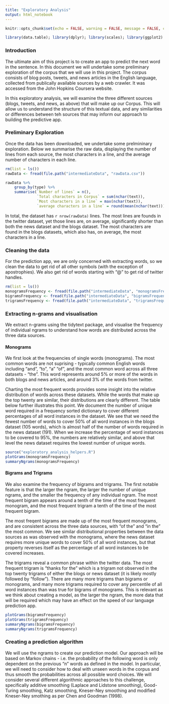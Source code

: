 ```yaml
---
title: "Exploratory Analysis"
output: html_notebook
---
```


```r
knitr::opts_chunk$set(echo = FALSE, warning = FALSE, message = FALSE, cache = TRUE)
```

```r
library(data.table); library(dplyr); library(scales); library(ggplot2)
```

### Introduction

The ultimate aim of this project is to create an app to predict the next word in the sentence. In this document we will undertake some preliminary exploration of the corpus that we will use in this project. The corpus consists of blog posts, tweets, and news articles in the English language, collected from publically available sources by  a web crawler. It was accessed from the John Hopkins Coursera website. 

In this exploratory analysis, we will examine the three different sources (blogs, tweets, and news, as above) that will make up our Corpus. This will allow us to understand the structure of this textual data, and any similarities or differences between teh sources that may inform our approach to building the predictive app.

### Preliminary Exploration

Once the data has been downloaded, we undertake some prelmininary exploration. Below we summarise the raw data, displaying the number of lines from each source, the most characters in a line, and the average number of characters in each line. 

```r
rm(list = ls())
rawData <- fread(file.path("intermediateData", "rawData.csv"))
```

```r
rawData %>%
    group_by(type) %>%
    summarise(`Number of lines` = n(),
              `Total characters in Corpus` = sum(nchar(text)),
              `Most characters in a line` = max(nchar(text)),
              `average characters in a line` = round(mean(nchar(text))))
```

In total, the dataset has `r nrow(rawData)` lines. The most lines are founds in the twitter dataset, yet those lines are, on average, significantly shorter than both the news dataset and the blogs dataset. The most characters are found in the blogs datasets, which also has, on average, the most characters in a line.

### Cleaning the data
For the prediction app, we are only concerned with extracting words, so we clean the data to get rid of all other symbols (with the exception of apostrophies). We also get rid of words starting with "@" to get rid of twitter handles.  

```r
rm(list = ls())
monogramsFrequency <- fread(file.path("intermediateData", "monogramsFrequency.csv"))
bigramsFrequency <- fread(file.path("intermediateData", "bigramsFrequency.csv"))
trigramsFrequency <- fread(file.path("intermediateData", "trigramsFrequency.csv"))
```

### Extracting n-grams and visualisation
We extract n-grams using the tidytext package, and visualise the frequency of individual ngrams to understand how words are distributed across the three data sources.

#### Monograms

We first look at the frequencies of single words (monograms). The most common words are not suprising - typically common English words including "and", "to", "a" "of", and the most common word across all three datasets - "the". This word represents around 5% or more of the words in both blogs and news articles, and around 3% of the words from twitter.

Charting the most frequent words provides some insight into the relative distribution of words across these datasets. While the words that make up the top twenty are similar, their distributions are clearly different. The table below further illustrates this point. We document the number of unique word required in a frequency sorted dictionary to cover different percentages of all word instances in the dataset. We see that we need the fewest number of words to cover 50% of all word instances in the blogs dataset (105 words), which is almost half of the number of words required in the news dataset (191). When we increase the percentage of word instances to be covered to 95%, the numbers are relatively similar, and above that level the news dataset requires the lowest number of unique words.

```r
source("exploratory_analysis_helpers.R")
plotGrams(monogramsFrequency)
summaryNgrams(monogramsFrequency)
```

#### Bigrams and Trigrams

We also examine the frequency of bigrams and trigrams. The first notable feature is that the larger the ngram, the larger the number of unique ngrams, and the smaller the frequency of any individual ngram. The most frequent bigram appears around a tenth of the time of the most frequent monogram, and the most frequent trigram a tenth of the time of the most frequent bigram. 

The most freqent bigrams are made up of the most frequent monograms, and are consistent across the three data sources, with "of the" and "in the" the most common. We see similar distributional properties between the data sources as was observed with the monograms, where the news dataset requires more unique words to cover 50% of all word instances, but that property reverses itself as the percentage of all word instances to be covered increases. 

The trigrams reveal a common phrase within the twitter data. The most frequent trigram is "thanks for the" which is a trigram not observed in the top twenty trigrams of either the blogs or news dataset (it is likely mostly followed by "follow"). There are many more trigrams than bigrams or monograms, and many more trigrams required to cover any percentile of all word instances than was true for bigrams of monograms. This is relevant as we think about creating a model, as the larger the ngram, the more data that will be required which may have an effect on the speed of our language prediction app.

```r
plotGrams(bigramsFrequency)
plotGrams(trigramsFrequency)
summaryNgrams(bigramsFrequency)
summaryNgrams(trigramsFrequency)
```

### Creating a prediction algorithm

We will use the ngrams to create our prediction model. Our approach will be based on Markov chains - i.e. the probability of the following word is only dependent on the previous "n" words as defined in the model. In particular, we will need to consider how to deal with unseen words in the corpus and thus smooth the probabilities across all possible word choices. We will consider several different algorithmic approaches to this challenge, specifically additive smoothing (Laplace and Lidstone smoothing), Good-Turing smoothing, Katz smoothing, Kneser-Ney smoothing and modified Kneser-Ney smothing as per Chen and Goodman (1998). 
